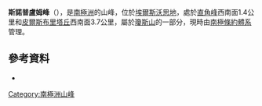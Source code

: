 {{coord|73|32|S|94|27|W|display=title}}

'''斯諾普盧姆峰'''（{{lang-en|Snowplume Peak}}），是[[南極洲|南極洲]]的山峰，位於[[埃爾斯沃思地|埃爾斯沃思地]]，處於[[直角峰|直角峰]]西南面1.4公里和[[皮爾斯布里塔丘|皮爾斯布里塔丘]]西南面3.7公里，屬於[[瓊斯山|瓊斯山]]的一部分，現時由[[南極條約體系|南極條約體系]]管理。

==參考資料==
*{{usgs-gazetteer}}

{{DEFAULTSORT:Snowplume Peak}}
[[Category:南極洲山峰|Category:南極洲山峰]]


{{EllsworthLand-geo-stub}}